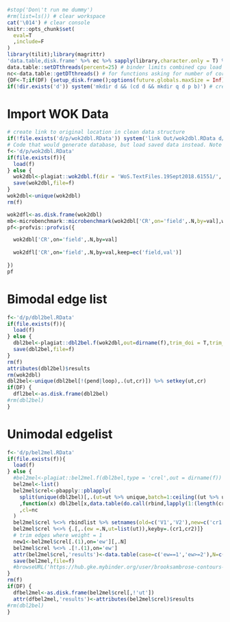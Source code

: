 ```r
#stop('Don\'t run me dummy')
#rm(list=ls()) # clear workspace
cat('\014') # clear console
knitr::opts_chunk$set(
  eval=T
  ,include=F
)
library(tilit);library(magrittr)
'data.table,disk.frame' %>% ec %>% sapply(library,character.only = T) %>% invisible # load packages
data.table::setDTthreads(percent=25) # binder limits combined cpu load to 1 core's worth, so core use should be discounted
nc<-data.table::getDTthreads() # for functions asking for number of cores
{DF<-T;if(DF) {setup_disk.frame();options(future.globals.maxSize = Inf)}} # set up disk frame
if(!dir.exists('d')) system('mkdir d && (cd d && mkdir q d p b)') # create data directory structure if it doesn't exist
```
# Import WOK Data

```r
# create link to original location in clean data structure 
if(!file.exists('d/p/wok2dbl.RData')) system('link Out/wok2dbl.RData d/p/wok2dbl.RData')
# Code that would generate database, but load saved data instead. Note original WOK records absent from repository.
f<-'d/p/wok2dbl.RData'
if(file.exists(f)){
  load(f)
} else {
  wok2dbl<-plagiat::wok2dbl.f(dir = 'WoS.TextFiles.19Sept2018.61551/', out = 'Out')
  save(wok2dbl,file=f)
}
wok2dbl<-unique(wok2dbl)
rm(f)
```

```r
wok2dfl<-as.disk.frame(wok2dbl)
mb<-microbenchmark::microbenchmark(wok2dbl['CR',on='field',.N,by=val],wok2dfl['CR',on='field',.N,by=val,keep=ec('field,val')],times=10)
pf<-profvis::profvis({

  wok2dbl['CR',on='field',.N,by=val]  
  
  wok2dfl['CR',on='field',.N,by=val,keep=ec('field,val')]
  
})
pf
```

<!--
## WOK Descriptives

```r
nut<-wok2dbl[,id %>% unique %>% length]
n<-wok2dbl['CR',on='field',.N,by=val][,table(N)] %>% {data.table(N=as.integer(names(.)),nn=as.integer(.))}
n[,cs:=cumsum(nn)]
n[,cp:=round(cs/max(cs),4)]
n[,rcs:=cumsum(nn %>% rev)]
n[rcs>=180542]
n
n[,rcs:=NULL]
n
n %>% setorder(-N)
n
n[,rcs:=cumsum(nn)]
n
n[rcs>=180542]
n[rcs<180542]
wok2dbl['CR',on='field',unique(val) %>% length]

```
-->

# Bimodal edge list

```r
f<-'d/p/dbl2bel.RData'
if(file.exists(f)){
  load(f)
} else {
  dbl2bel<-plagiat::dbl2bel.f(wok2dbl,out=dirname(f),trim_doi = T,trim_anon = T,trim_loops = T,capitalize = T,trim_pendants = T) %>% invisible
  save(dbl2bel,file=f)
}
rm(f)
attributes(dbl2bel)$results
rm(wok2dbl)
dbl2bel<-unique(dbl2bel[!(pend|loop),.(ut,cr)]) %>% setkey(ut,cr)
if(DF) {
  dfl2bel<-as.disk.frame(dbl2bel)
#rm(dbl2bel)
}
```

# Unimodal edgelist

```r
f<-'d/p/bel2mel.RData'
if(file.exists(f)){
  load(f)
} else {
  #bel2mel<-plagiat::bel2mel.f(dbl2bel,type = 'crel',out = dirname(f))
  bel2mel<-list()
  bel2mel$crel<-pbapply::pblapply(
    split(unique(dbl2bel)[,.(ut=ut %>% unique,batch=1:ceiling((ut %>% unique %>% length)/100))][,.(ut,batch=sort(batch))],by = 'batch',keep.by = F)
    ,function(x) dbl2bel[x,data.table(do.call(rbind,lapply(1:(length(cr) - 1), function(y) matrix(cr[c(rep(y,length(cr) - y), (y + 1):length(cr))], ncol = 2)))),by = ut]
    ,cl=nc
  )
  bel2mel$crel %<>% rbindlist %>% setnames(old=c('V1','V2'),new=c('cr1','cr2'))
  bel2mel$crel %<>% {.[,.(ew =.N,ut=list(ut)),keyby=.(cr1,cr2)]}
  # trim edges where weight = 1
  new1<-bel2mel$crel[.(1),on='ew'][,.N]
  bel2mel$crel %<>% .[!.(1),on='ew']
  attr(bel2mel$crel,'results')<-data.table(case=c('ew==1','ew>=2'),N=c(new1,bel2mel$crel[,.N]))[,prop:=N/sum(N)]
  save(bel2mel,file=f)
  #browseURL('https://hub.gke.mybinder.org/user/brooksambrose-contours-p6m7z449/rstudio/export/bel2mel.RData?name=bel2mel.RData&file=~%2Fd%2Fp%2Fbel2mel.RData')
}
rm(f)
if(DF) {
  dfbel2mel<-as.disk.frame(bel2mel$crel[,!'ut'])
  attr(dfbel2mel,'results')<-attributes(bel2mel$crel)$results
#rm(dbl2bel)
}

```

<!--
# Unimodal graph

```r
library(igraph)
load('Out/el.RData')
g<-graph_from_edgelist(el %>% as.matrix)
V(g)$type<-grepl('^WOS:',V(g)$name)
system.time(cg<-cluster_louvain(as.undirected(g)))
ct<-apply(cg$memberships,1,function(x) x %>% table %>% sort(decreasing = T))
View(ct)
system.time(gcr<-bipartite_projection(g,which='false'))
save(gcr,file='Out/gcr.RData')

# count 
load('Out/gcr.RData')
system.time(et<-E(gcr)$weight %>% table %>% prop.table %>% `*`(100))
cbind(round(et,4))[1:10,]

# keep only edge weights greater than 1
gcr<-subgraph.edges(gcr,which(E(gcr)$weight>1))
save(gcr,file='Out/gcr_cull.RData')

# cluster culled graph
system.time(cgr<-cluster_louvain(gcr))
save(cgr,file='Out/cgr_culled.RData')

# rename cluster ids to be in sequence by size
sm<-list()
for(i in 1:nrow(cgr$memberships)) sm[[i]]<-factor(cgr$memberships[i,],levels=order(table(cgr$memberships[i,]),decreasing = T))
sm<-do.call(data.table,sm)
setnames(sm,paste0('h',ncol(sm):1))
sm[,cr:=cgr$names]
sm[,m:=as.integer(h1)] %>% setkey(m)
```

-->